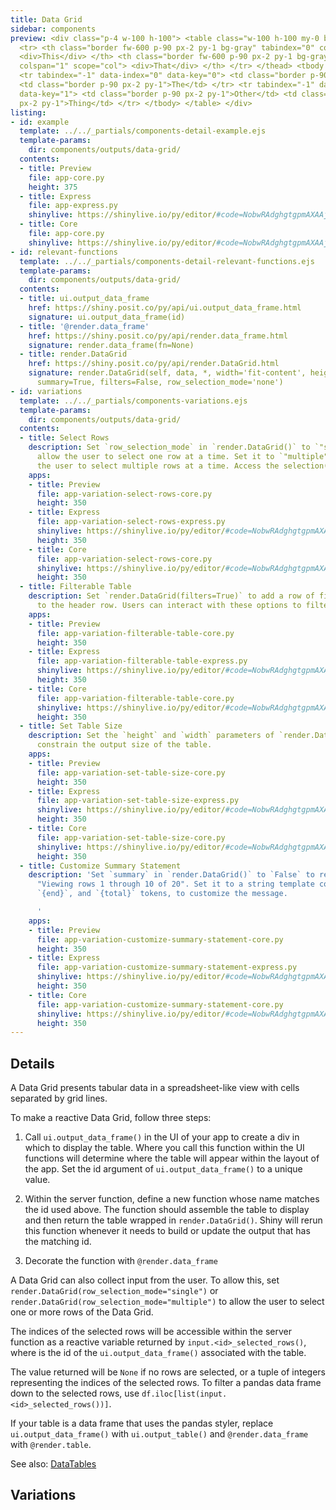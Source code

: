 ```yaml
---
title: Data Grid
sidebar: components
preview: <div class="p-4 w-100 h-100"> <table class="w-100 h-100 my-0 border"> <thead>
  <tr> <th class="border fw-600 p-90 px-2 py-1 bg-gray" tabindex="0" colspan="1" scope="col">
  <div>This</div> </th> <th class="border fw-600 p-90 px-2 py-1 bg-gray" tabindex="0"
  colspan="1" scope="col"> <div>That</div> </th> </tr> </thead> <tbody tabindex="0">
  <tr tabindex="-1" data-index="0" data-key="0"> <td class="border p-90 px-2 py-1">And</td>
  <td class="border p-90 px-2 py-1">The</td> </tr> <tr tabindex="-1" data-index="1"
  data-key="1"> <td class="border p-90 px-2 py-1">Other</td> <td class="border p-90
  px-2 py-1">Thing</td> </tr> </tbody> </table> </div>
listing:
- id: example
  template: ../../_partials/components-detail-example.ejs
  template-params:
    dir: components/outputs/data-grid/
  contents:
  - title: Preview
    file: app-core.py
    height: 375
  - title: Express
    file: app-express.py
    shinylive: https://shinylive.io/py/editor/#code=NobwRAdghgtgpmAXAAjFADugdOgnmAGlQGMB7CAFzkqVQDMAnUmZdKAG3gfWoHMBXAJYQAzskEx0pBhWTtSUACYB9HhAHCRAHQiNmyEQAthucZOmyG1RXAY69LIyaxwAHuisixEqTORCdHTUNUWQAXjkFFWChUQAKAEpAiCEsQwAmOK0wAAUOLmQcvljtMCSIZIABKwgbBixFKAooZUZYOGRkAGJkAB5enRs6VmLNZUU6RMQdTs6rCn4GCGQauqwAESaoAHEGQUU4mM0Ezp7+nUJUClweWjAqVwowAF8AXSA
  - title: Core
    file: app-core.py
    shinylive: https://shinylive.io/py/editor/#code=NobwRAdghgtgpmAXAAjFADugdOgnmAGlQGMB7CAFzkqVQDMAnUmZdKAG3gfWoHMBXAJYQAzskEx0pBhWTtSUACYB9HhAHCRAHQiNmyEQAthucZOmyAgpiINqiuAyJCdOtRtHIAvHIUr3QqIAFACUrtCYykLeyEI4ULxwynTsQopBOshZsYJYhgBMGWAAChxcyMV8gdpgIQSZ2XGk-BToLcqKUBRQyQywcEUBmh10WrVEyADEyAA8MzphEOEOdAaOAG6OQcJtFETNrS1EInAiIoLkIYgNWQACdhAODFid3b39WdNzN8grrFXDRR0ULXCDZcHIOwUfgMMEPJ5YAAiXSgAHEGIJ0kNRCFPrN5ktCRh0DFrOggsSooJjhtHItCKgKLgeLQwFQAB4UMAAXwAukA
- id: relevant-functions
  template: ../../_partials/components-detail-relevant-functions.ejs
  template-params:
    dir: components/outputs/data-grid/
  contents:
  - title: ui.output_data_frame
    href: https://shiny.posit.co/py/api/ui.output_data_frame.html
    signature: ui.output_data_frame(id)
  - title: '@render.data_frame'
    href: https://shiny.posit.co/py/api/render.data_frame.html
    signature: render.data_frame(fn=None)
  - title: render.DataGrid
    href: https://shiny.posit.co/py/api/render.DataGrid.html
    signature: render.DataGrid(self, data, *, width='fit-content', height='500px',
      summary=True, filters=False, row_selection_mode='none')
- id: variations
  template: ../../_partials/components-variations.ejs
  template-params:
    dir: components/outputs/data-grid/
  contents:
  - title: Select Rows
    description: Set `row_selection_mode` in `render.DataGrid()` to `"single"` to
      allow the user to select one row at a time. Set it to `"multiple"` to allow
      the user to select multiple rows at a time. Access the selection(s) as `input.<id>_selected_rows()`.
    apps:
    - title: Preview
      file: app-variation-select-rows-core.py
      height: 350
    - title: Express
      file: app-variation-select-rows-express.py
      shinylive: https://shinylive.io/py/editor/#code=NobwRAdghgtgpmAXAAjFADugdOgnmAGlQGMB7CAFzkqVQDMAnUmZdKAG3gfWoHMBXAJYQAzskEx0pBhWTtSUACYB9HhAHCRAHQiNmyEQAthucZOmyG1RXAY69LIyaxwAHuisixEqTPER0fgoiIR0dNQ1RZABeOQUVCKFRAAoASjCIISxDACZkrTAABQ4uZEK+JO0wdIgMgAErCBsGLCE0nRs6ZCYAdxE0xB1kYe7SPpj-QIocCs1lRTplETh2OGIqFV7+1OGAYmQAHgOhkeXV9bhFCYKiAqwAK1JhZJEKBmTBHbppcX8DC0uyS2qR2gi6W2QK2WyAKADlyHACidhlYKPwGBBkHQCgAlMZiM5rDYoECEi6KAC+SNqNIa1lsWEUUAoUGUjFgiKacC6iTmCwGyO6cDRGKFXJaABFmVAAOIMQSKZK80REXpLFZEwTkZQwUg2aIFGD8dgUQToVYFHbIfZHHSEVAUXA8WhgKiuChgCkAXSAA
      height: 350
    - title: Core
      file: app-variation-select-rows-core.py
      shinylive: https://shinylive.io/py/editor/#code=NobwRAdghgtgpmAXAAjFADugdOgnmAGlQGMB7CAFzkqVQDMAnUmZdKAG3gfWoHMBXAJYQAzskEx0pBhWTtSUACYB9HhAHCRAHQiNmyEQAthucZOmyAgpiINqiuAyJCdOtRtHIAvHIUr3QqIAFACUrtCYykLeyEI4ULxwynTsQopBOshZsYJYhgBMGWAAChxcyMV8gdpgIQSZ2XGk-BToLVGCRUwA7jV1DVlNLW0UyopQFFDJDLBwRQGaY3RatfUQYRDhDnQGjgBujkHCI0TNrS1EInAiIoLkIYgDyAACdhAODFjjk9OzT9usKqLRR0UKPCDZSHIOwUfgMCFvD5YAAiEygAHEGIJ0gtRLZSN1lFd2HBiBQ7hBlDBSA4vCsYPx2OT0CSViEsgBiZAAHm54Uhr3sjiwQlC-zgOx6IjBT0hUpixxaOCBoiWRLgJLJcBUUtCnJ5fIhUKyxNJVEUMRWRBWWAAVqRhEERBQGEd2XRpOJxBCRBZtUEpSF2YJJQSxBqrsgVgA5chwFay7IwuEQ5ZgABKYd2mvNKBApq1igAvgnNmWMOgYtZ0EEKx1LvtHBtCKgKLgeLQwFQAB4UMBFgC6QA
      height: 350
  - title: Filterable Table
    description: Set `render.DataGrid(filters=True)` to add a row of filter options
      to the header row. Users can interact with these options to filter the table.
    apps:
    - title: Preview
      file: app-variation-filterable-table-core.py
      height: 350
    - title: Express
      file: app-variation-filterable-table-express.py
      shinylive: https://shinylive.io/py/editor/#code=NobwRAdghgtgpmAXAAjFADugdOgnmAGlQGMB7CAFzkqVQGJkBnACwEsJcs4APdAJziNGAHQgAzPqRjJ0UADbw+6agHMAru0bJWMdKT4Vkc0lAAmAfWUR1m0RKlM2Hbbv2GBEU3D53J0luycPPyCWjp6BsgaoqJWNhBaALxGJhZxGgkAFACUMRAaWMwATJnCYAAK8orI5aoZImC5EHkAAh5efFimUBRQ5hKwcKJeYjJ1muamYjmIosjzyAIUanwQi9QdWAAiPVAA4nysppnpmkRirHJUfIyJACp8anDZ8wwAPG+ihKgUuMq0YCo3AoYAAvgBdIA
      height: 350
    - title: Core
      file: app-variation-filterable-table-core.py
      shinylive: https://shinylive.io/py/editor/#code=NobwRAdghgtgpmAXAAjFADugdOgnmAGlQGMB7CAFzkqVQDMAnUmZdKAG3gfWoHMBXAJYQAzskEx0pBhWTtSUACYB9HhAHCRAHQiNmyEQAthucZOmyAgpiINqiuAyJCdOtRtHIAvHIUr3QqIAFACUrtCYykLeyEI4ULxwynTsQopBOshZsYJYhgBMGWAAChxcyMV8gdpgIQSZ2XGk-BToLcqKUBRQyQywcEUBmh10WrX1EGEQ4Q50Bo4Abo5Bwm0URM2tLUQicCIiguQhiA1ZAAJ2EA4MWJ3dvf2nyLOsVcOKdKEnENm-yHYUfgMH6Xa5YAAiXSgAHEGIJ0kNREQ6IJ2FQGCIvAAVBj8OAhLIAYmQAB4SeEdBh0DFrOgglSooIdotHFNCKgKLgeLQwFQAB4UMAAXwAukA
      height: 350
  - title: Set Table Size
    description: Set the `height` and `width` parameters of `render.DataGrid()` to
      constrain the output size of the table.
    apps:
    - title: Preview
      file: app-variation-set-table-size-core.py
      height: 350
    - title: Express
      file: app-variation-set-table-size-express.py
      shinylive: https://shinylive.io/py/editor/#code=NobwRAdghgtgpmAXAAjFADugdOgnmAGlQGMB7CAFzkqVQDMAnUmZdKAG3gfWoHMBXAJYQAzskEx0pBhWTtSUACYB9HhAHCRAHQiNmyEQAthucZOmyG1RXAY69LIyaxwAHuisixEqTORCdHTUNUWQAXjkFFWChUQAKAEpAiCEsQwAmOK0wAAUOLmQcvljtMCSIZIABKwgbBixFKAooZUZYOB0bOlZizWVFOkTEHWRR5CsKfgYIcetbLAARJqgAcQZBRTiYzSIAdw2KQzDsgGYABjP0V2yiQzhBXkMKY7B0gFZL67LRgGJkAB5-jpCKgKLgeLQwFRXBQwABfAC6QA
      height: 350
    - title: Core
      file: app-variation-set-table-size-core.py
      shinylive: https://shinylive.io/py/editor/#code=NobwRAdghgtgpmAXAAjFADugdOgnmAGlQGMB7CAFzkqVQDMAnUmZdKAG3gfWoHMBXAJYQAzskEx0pBhWTtSUACYB9HhAHCRAHQiNmyEQAthucZOmyAgpiINqiuAyJCdOtRtHIAvHIUr3QqIAFACUrtCYykLeyEI4ULxwynTsQopBOshZsYJYhgBMGWAAChxcyMV8gdpgIQSZ2XGk-BToLcqKUBRQyQywcEUBmh10WrX1EGEQ4Q50Bo4Abo5Bwm0URM2tLUQicCIiguQhiA1ZAAJ2EA4MWJ3dvf2nyLOsVcOKdKEnENm-yHYUfgMH6Xa5YAAiXSgAHEGIJ0kNREQAO7wiiGLxjADMAAYcegAB5jIiGOCCXiGCiYsD5ACs+KJtSyAGJkAAeNnhHQYdAxazoII8qKCHaLRxTQioCi4Hi0MBUAkUMAAXwAukA
      height: 350
  - title: Customize Summary Statement
    description: 'Set `summary` in `render.DataGrid()` to `False` to remove the statement
      "Viewing rows 1 through 10 of 20". Set it to a string template containing `{start}`,
      `{end}`, and `{total}` tokens, to customize the message.

      '
    apps:
    - title: Preview
      file: app-variation-customize-summary-statement-core.py
      height: 350
    - title: Express
      file: app-variation-customize-summary-statement-express.py
      shinylive: https://shinylive.io/py/editor/#code=NobwRAdghgtgpmAXAAjFADugdOgnmAGlQGMB7CAFzkqVQDMAnUmZdKAG3gfWoHMBXAJYQAzskEx0pBhWTtSUACYB9HhAHCRAHQiNmyEQAthucZOmyG1RXAY69LIyaxwAHuisixEqTORCdHTUNUWQAXjkFFWChUQAKAEpAiCEsQwAmOK0wAAUOLmQcvljtMCSIZIABKwgbBixFKAooZUZYOB0bOlZizWVFOkTEHWRR5CsKfgYIcetbLAARJqgAcQZBRSyZsZ2YzQIRnbGRfhgYKAZcMOyANUFrUmQ6QXYoMRARZpkAX2QoZBA1l+NgBFFIzXY32yRGQAGJkAAeBGHUblQioCi4Hi0MBUVwUMDfAC6QA
      height: 350
    - title: Core
      file: app-variation-customize-summary-statement-core.py
      shinylive: https://shinylive.io/py/editor/#code=NobwRAdghgtgpmAXAAjFADugdOgnmAGlQGMB7CAFzkqVQDMAnUmZdKAG3gfWoHMBXAJYQAzskEx0pBhWTtSUACYB9HhAHCRAHQiNmyEQAthucZOmyAgpiINqiuAyJCdOtRtHIAvHIUr3QqIAFACUrtCYykLeyEI4ULxwynTsQopBOshZsYJYhgBMGWAAChxcyMV8gdpgIQSZ2XGk-BToLcqKUBRQyQywcEUBmh10WrX1EGEQ4Q50Bo4Abo5Bwm0URM2tLUQicCIiguQhiA1ZAAJ2EA4MWJ3dvf2nyLOsVcOKdKEnENm-yHYUfgMH6Xa5YAAiXSgAHEGIJ0k8-tkhqIJkikSJ+DAYFAGLgvGMAGqCeykZB0QTsKBiEAiboyAC+yCgyBA9iZDlZFFI3XYDLGRGQAGJkAAeUWI7JTcIYdAxazoIKyqKCHaLRxTQioCi4Hi0MBUAAeFDADIAukA
      height: 350
---
```


:::{#example}
:::

:::{#relevant-functions}
:::

## Details

A Data Grid presents tabular data in a spreadsheet-like view with cells separated by grid lines.

To make a reactive Data Grid, follow three steps:

  1. Call `ui.output_data_frame()` in the UI of your app to create a div in which to display the table. Where you call this function within the UI functions will determine where the table will appear within the layout of the app. Set the id argument of `ui.output_data_frame()` to a unique value.

  2. Within the server function, define a new function whose name matches the id used above. The function should assemble the table to display and then return the table wrapped in `render.DataGrid()`. Shiny will rerun this function whenever it needs to build or update the output that has the matching id.

  3. Decorate the function with `@render.data_frame`

A Data Grid can also collect input from the user. To allow this, set `render.DataGrid(row_selection_mode="single")` or `render.DataGrid(row_selection_mode="multiple")` to allow the user to select one or more rows of the Data Grid.

The indices of the selected rows will be accessible within the server function as a reactive variable returned by `input.<id>_selected_rows()`, where <id> is the id of the `ui.output_data_frame()` associated with the table.

The value returned will be `None` if no rows are selected, or a tuple of integers representing the indices of the selected rows. To filter a pandas data frame down to the selected rows, use `df.iloc[list(input.<id>_selected_rows())]`.

If your table is a data frame that uses the pandas styler, replace `ui.output_data_frame()` with `ui.output_table()` and `@render.data_frame` with `@render.table`.

See also: [DataTables](../datatable/index.qmd)

## Variations

:::{#variations}
:::
